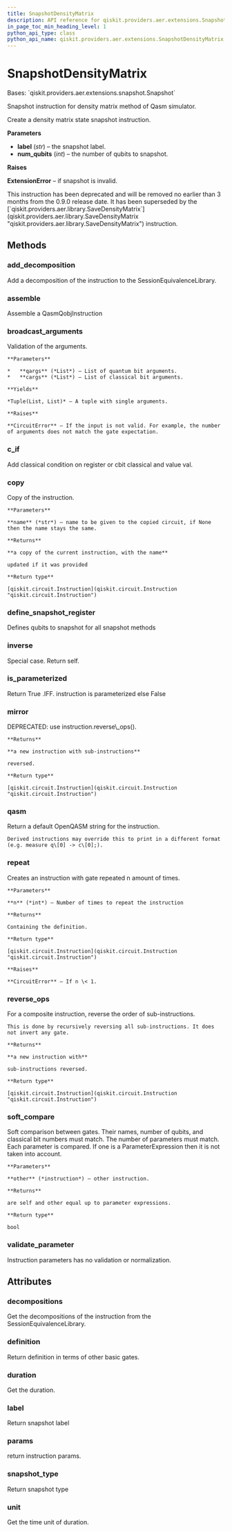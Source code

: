 ```yaml
---
title: SnapshotDensityMatrix
description: API reference for qiskit.providers.aer.extensions.SnapshotDensityMatrix
in_page_toc_min_heading_level: 1
python_api_type: class
python_api_name: qiskit.providers.aer.extensions.SnapshotDensityMatrix
---
```


# SnapshotDensityMatrix

<Class id="qiskit.providers.aer.extensions.SnapshotDensityMatrix" isDedicatedPage={true} github="https://github.com/qiskit/qiskit-aer/tree/stable/0.9/qiskit/providers/aer/extensions/snapshot_density_matrix.py" signature="SnapshotDensityMatrix(label, num_qubits)" modifiers="class">
  Bases: `qiskit.providers.aer.extensions.snapshot.Snapshot`

  Snapshot instruction for density matrix method of Qasm simulator.

  Create a density matrix state snapshot instruction.

  **Parameters**

  *   **label** (*str*) – the snapshot label.
  *   **num\_qubits** (*int*) – the number of qubits to snapshot.

  **Raises**

  **ExtensionError** – if snapshot is invalid.

  <Admonition title="Deprecated since version 0.9.0" type="danger">
    This instruction has been deprecated and will be removed no earlier than 3 months from the 0.9.0 release date. It has been superseded by the [`qiskit.providers.aer.library.SaveDensityMatrix`](qiskit.providers.aer.library.SaveDensityMatrix "qiskit.providers.aer.library.SaveDensityMatrix") instruction.
  </Admonition>

  ## Methods

  <span id="qiskit-providers-aer-extensions-snapshotdensitymatrix-add-decomposition" />

  ### add\_decomposition

  <Function id="qiskit.providers.aer.extensions.SnapshotDensityMatrix.add_decomposition" signature="SnapshotDensityMatrix.add_decomposition(decomposition)">
    Add a decomposition of the instruction to the SessionEquivalenceLibrary.
  </Function>

  <span id="qiskit-providers-aer-extensions-snapshotdensitymatrix-assemble" />

  ### assemble

  <Function id="qiskit.providers.aer.extensions.SnapshotDensityMatrix.assemble" signature="SnapshotDensityMatrix.assemble()">
    Assemble a QasmQobjInstruction
  </Function>

  <span id="qiskit-providers-aer-extensions-snapshotdensitymatrix-broadcast-arguments" />

  ### broadcast\_arguments

  <Function id="qiskit.providers.aer.extensions.SnapshotDensityMatrix.broadcast_arguments" signature="SnapshotDensityMatrix.broadcast_arguments(qargs, cargs)">
    Validation of the arguments.

    **Parameters**

    *   **qargs** (*List*) – List of quantum bit arguments.
    *   **cargs** (*List*) – List of classical bit arguments.

    **Yields**

    *Tuple(List, List)* – A tuple with single arguments.

    **Raises**

    **CircuitError** – If the input is not valid. For example, the number of arguments does not match the gate expectation.
  </Function>

  <span id="qiskit-providers-aer-extensions-snapshotdensitymatrix-c-if" />

  ### c\_if

  <Function id="qiskit.providers.aer.extensions.SnapshotDensityMatrix.c_if" signature="SnapshotDensityMatrix.c_if(classical, val)">
    Add classical condition on register or cbit classical and value val.
  </Function>

  <span id="qiskit-providers-aer-extensions-snapshotdensitymatrix-copy" />

  ### copy

  <Function id="qiskit.providers.aer.extensions.SnapshotDensityMatrix.copy" signature="SnapshotDensityMatrix.copy(name=None)">
    Copy of the instruction.

    **Parameters**

    **name** (*str*) – name to be given to the copied circuit, if None then the name stays the same.

    **Returns**

    **a copy of the current instruction, with the name**

    updated if it was provided

    **Return type**

    [qiskit.circuit.Instruction](qiskit.circuit.Instruction "qiskit.circuit.Instruction")
  </Function>

  <span id="qiskit-providers-aer-extensions-snapshotdensitymatrix-define-snapshot-register" />

  ### define\_snapshot\_register

  <Function id="qiskit.providers.aer.extensions.SnapshotDensityMatrix.define_snapshot_register" signature="SnapshotDensityMatrix.define_snapshot_register(circuit, label=None, qubits=None)" modifiers="static">
    Defines qubits to snapshot for all snapshot methods
  </Function>

  <span id="qiskit-providers-aer-extensions-snapshotdensitymatrix-inverse" />

  ### inverse

  <Function id="qiskit.providers.aer.extensions.SnapshotDensityMatrix.inverse" signature="SnapshotDensityMatrix.inverse()">
    Special case. Return self.
  </Function>

  <span id="qiskit-providers-aer-extensions-snapshotdensitymatrix-is-parameterized" />

  ### is\_parameterized

  <Function id="qiskit.providers.aer.extensions.SnapshotDensityMatrix.is_parameterized" signature="SnapshotDensityMatrix.is_parameterized()">
    Return True .IFF. instruction is parameterized else False
  </Function>

  <span id="qiskit-providers-aer-extensions-snapshotdensitymatrix-mirror" />

  ### mirror

  <Function id="qiskit.providers.aer.extensions.SnapshotDensityMatrix.mirror" signature="SnapshotDensityMatrix.mirror()">
    DEPRECATED: use instruction.reverse\_ops().

    **Returns**

    **a new instruction with sub-instructions**

    reversed.

    **Return type**

    [qiskit.circuit.Instruction](qiskit.circuit.Instruction "qiskit.circuit.Instruction")
  </Function>

  <span id="qiskit-providers-aer-extensions-snapshotdensitymatrix-qasm" />

  ### qasm

  <Function id="qiskit.providers.aer.extensions.SnapshotDensityMatrix.qasm" signature="SnapshotDensityMatrix.qasm()">
    Return a default OpenQASM string for the instruction.

    Derived instructions may override this to print in a different format (e.g. measure q\[0] -> c\[0];).
  </Function>

  <span id="qiskit-providers-aer-extensions-snapshotdensitymatrix-repeat" />

  ### repeat

  <Function id="qiskit.providers.aer.extensions.SnapshotDensityMatrix.repeat" signature="SnapshotDensityMatrix.repeat(n)">
    Creates an instruction with gate repeated n amount of times.

    **Parameters**

    **n** (*int*) – Number of times to repeat the instruction

    **Returns**

    Containing the definition.

    **Return type**

    [qiskit.circuit.Instruction](qiskit.circuit.Instruction "qiskit.circuit.Instruction")

    **Raises**

    **CircuitError** – If n \< 1.
  </Function>

  <span id="qiskit-providers-aer-extensions-snapshotdensitymatrix-reverse-ops" />

  ### reverse\_ops

  <Function id="qiskit.providers.aer.extensions.SnapshotDensityMatrix.reverse_ops" signature="SnapshotDensityMatrix.reverse_ops()">
    For a composite instruction, reverse the order of sub-instructions.

    This is done by recursively reversing all sub-instructions. It does not invert any gate.

    **Returns**

    **a new instruction with**

    sub-instructions reversed.

    **Return type**

    [qiskit.circuit.Instruction](qiskit.circuit.Instruction "qiskit.circuit.Instruction")
  </Function>

  <span id="qiskit-providers-aer-extensions-snapshotdensitymatrix-soft-compare" />

  ### soft\_compare

  <Function id="qiskit.providers.aer.extensions.SnapshotDensityMatrix.soft_compare" signature="SnapshotDensityMatrix.soft_compare(other)">
    Soft comparison between gates. Their names, number of qubits, and classical bit numbers must match. The number of parameters must match. Each parameter is compared. If one is a ParameterExpression then it is not taken into account.

    **Parameters**

    **other** (*instruction*) – other instruction.

    **Returns**

    are self and other equal up to parameter expressions.

    **Return type**

    bool
  </Function>

  <span id="qiskit-providers-aer-extensions-snapshotdensitymatrix-validate-parameter" />

  ### validate\_parameter

  <Function id="qiskit.providers.aer.extensions.SnapshotDensityMatrix.validate_parameter" signature="SnapshotDensityMatrix.validate_parameter(parameter)">
    Instruction parameters has no validation or normalization.
  </Function>

  ## Attributes

  ### decompositions

  <Attribute id="qiskit.providers.aer.extensions.SnapshotDensityMatrix.decompositions">
    Get the decompositions of the instruction from the SessionEquivalenceLibrary.
  </Attribute>

  ### definition

  <Attribute id="qiskit.providers.aer.extensions.SnapshotDensityMatrix.definition">
    Return definition in terms of other basic gates.
  </Attribute>

  ### duration

  <Attribute id="qiskit.providers.aer.extensions.SnapshotDensityMatrix.duration">
    Get the duration.
  </Attribute>

  ### label

  <Attribute id="qiskit.providers.aer.extensions.SnapshotDensityMatrix.label">
    Return snapshot label
  </Attribute>

  ### params

  <Attribute id="qiskit.providers.aer.extensions.SnapshotDensityMatrix.params">
    return instruction params.
  </Attribute>

  ### snapshot\_type

  <Attribute id="qiskit.providers.aer.extensions.SnapshotDensityMatrix.snapshot_type">
    Return snapshot type
  </Attribute>

  ### unit

  <Attribute id="qiskit.providers.aer.extensions.SnapshotDensityMatrix.unit">
    Get the time unit of duration.
  </Attribute>
</Class>


